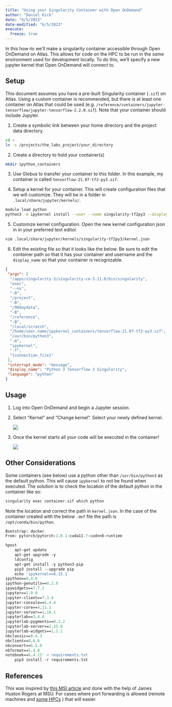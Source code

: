 ```yaml
---
title: "Using your Singularity Container with Open OnDemand"
author: "Daniel Kick"
date: "6/5/2023"
date-modified: "6/5/2023"
execute:
  freeze: true
---
```


In this how-to we'll make a singularity container accessible through Open OnDemand on Atlas. This allows for code on the HPC to be run in the *same* environment used for development locally. To do this, we'll specify a new jupyter kernel that Open OnDemand will connect to.

## Setup

This document assumes you have a pre-built Singularity container (`.sif`) on Atlas. Using a custom container is recommended, but there is at least one container on Atlas that could be used (e.g. `/reference/containers/jupyter-tensorflow/jupyter-tensorflow-2.2.0.sif`). Note that your container should include Jupyter.

1.  Create a symbolic link between your home directory and the project data directory.

``` bash
cd ~ 
ln -s /projects/the_labs_project/your_directory
```

2.  Create a directory to hold your container(s)

``` bash
mkdir ipython_containers
```

3.  Use Globus to transfer your container to this folder. In this example, my container is called `tensorflow-21.07-tf2-py3.sif`.

4.  Setup a kernel for your container. This will create configuration files that we will customize. They will be in a folder in `.local/share/jupyter/kernels/`.

``` bash
module load python
python3 -m ipykernel install --user --name singularity-tf2py3 --display-name "Python 3 Tensorflow 2"
```

5.  Customize kernel configuration. Open the new kernel configuration json in in your preferred text editor.

``` bash
vim .local/share/jupyter/kernels/singularity-tf2py3/kernel.json
```

6.  Edit the existing file so that it looks like the below. Be sure to edit the container path so that it has your container and username and the `display_name` so that your container is recognizable.\

``` json
{
 "argv": [
  "/apps/singularity-3/singularity-ce-3.11.0/bin/singularity",
  "exec",
  "--nv",
  "-B",
  "/project",
  "-B",
  "/90daydata",
  "-B",
  "/reference",
  "-B",
  "/local/scratch",
  "/home/user.name/ipykernel_containers/tensorflow-21.07-tf2-py3.sif",
  "/usr/bin/python3",
  "-m",
  "ipykernel",
  "-f",
  "{connection_file}"
 ],
 "interrupt_mode": "message",
 "display_name": "Python 3 Tensorflow 2 Singularity",
 "language": "python"
}
```

## Usage

1.  Log into Open OnDemand and begin a Jupyter session.

2.  Select "Kernel" and "Change kernel". Select your newly defined kernel.

    ![](OOD-Jupyter1.PNG)

3.  Once the kernel starts all your code will be executed in the container!

    ![](OOD-Jupyter2.PNG)

## Other Considerations

Some containers (see below) use a python other than `/usr/bin/python3` as the default python. This will cause `ipykernel` to not be found when executed. The solution is to check the location of the default python in the container like so:

``` bash
singularity exec container.sif which python
```

Note the location and correct the path in `kernel.json`. In the case of the container created with the below `.def` file the path is `/opt/conda/bin/python`.

``` def
Bootstrap: docker
From: pytorch/pytorch:2.0.1-cuda11.7-cudnn8-runtime

%post
    apt-get update
    apt-get upgrade -y
    ldconfig
    apt-get install -y python3-pip
    pip3 install --upgrade pip
    echo 'ipykernel==6.15.1
ipython==8.4.0
ipython-genutils==0.2.0
ipywidgets==7.7.1
jupyter==1.0.0
jupyter-client==7.3.4
jupyter-console==6.4.4
jupyter-core==4.11.1
jupyter-server==1.18.1
jupyterlab==3.4.4
jupyterlab-pygments==0.2.2
jupyterlab-server==2.15.0
jupyterlab-widgets==1.1.1
nbclassic==0.4.3
nbclient==0.6.6
nbconvert==6.5.0
nbformat==5.4.0
notebook==6.4.12' > requirements.txt
    pip3 install -r requirements.txt

```



## References

This was inspired by [this MSI article](https://www.msi.umn.edu/content/custom-jupyter-notebooks-using-singularity) and done with the help of James Huston Rogers at MSU. For cases where port forwarding is allowed (remote machines and [some HPCs](https://hackmd.io/@3B-tPhedTxynbhOI9PJ0Jg/ryM16ZSxi) ) that will easier.
